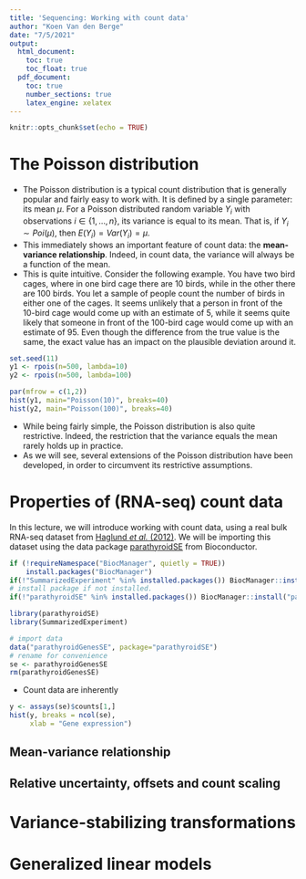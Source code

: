 ```yaml
---
title: 'Sequencing: Working with count data'
author: "Koen Van den Berge"
date: "7/5/2021"
output: 
  html_document:
    toc: true
    toc_float: true
  pdf_document:
    toc: true
    number_sections: true
    latex_engine: xelatex
---
```


```r
knitr::opts_chunk$set(echo = TRUE)
```


# The Poisson distribution

 - The Poisson distribution is a typical count distribution that is generally popular and fairly easy to work with. It is defined by a single parameter: its mean $\mu$. For a Poisson distributed random variable $Y_i$ with observations $i \in \{1, \ldots, n\}$, its variance is equal to its mean. That is, if $Y_i \sim Poi(\mu)$, then $E(Y_i) = Var(Y_i) = \mu$.
 - This immediately shows an important feature of count data: the **mean-variance relationship**. Indeed, in count data, the variance will always be a function of the mean.
 - This is quite intuitive. Consider the following example. You have two bird cages, where in one bird cage there are $10$ birds, while in the other there are $100$ birds. You let a sample of people count the number of birds in either one of the cages. It seems unlikely that a person in front of the 10-bird cage would come up with an estimate of $5$, while it seems quite likely that someone in front of the 100-bird cage would come up with an estimate of $95$. Even though the difference from the true value is the same, the exact value has an impact on the plausible deviation around it.
 
```r
set.seed(11)
y1 <- rpois(n=500, lambda=10)
y2 <- rpois(n=500, lambda=100)

par(mfrow = c(1,2))
hist(y1, main="Poisson(10)", breaks=40)
hist(y2, main="Poisson(100)", breaks=40)
```
 
 - While being fairly simple, the Poisson distribution is also quite restrictive. Indeed, the restriction that the variance equals the mean rarely holds up in practice.
 - As we will see, several extensions of the Poisson distribution have been developed, in order to circumvent its restrictive assumptions.

# Properties of (RNA-seq) count data

In this lecture, we will introduce working with count data, using a real bulk RNA-seq dataset from [Haglund *et al.* (2012)](https://pubmed.ncbi.nlm.nih.gov/23024189/). We will be importing this dataset using the data package [parathyroidSE](https://www.bioconductor.org/packages/release/data/experiment/html/parathyroidSE.html) from Bioconductor.

```r
if (!requireNamespace("BiocManager", quietly = TRUE))
    install.packages("BiocManager")
if(!"SummarizedExperiment" %in% installed.packages()) BiocManager::install("SummarizedExperiment")
# install package if not installed.
if(!"parathyroidSE" %in% installed.packages()) BiocManager::install("parathyroidSE")

library(parathyroidSE)
library(SummarizedExperiment)

# import data
data("parathyroidGenesSE", package="parathyroidSE")
# rename for convenience
se <- parathyroidGenesSE
rm(parathyroidGenesSE)
```



 - Count data are inherently 
 
 
```r
y <- assays(se)$counts[1,]
hist(y, breaks = ncol(se),
     xlab = "Gene expression")
```

## Mean-variance relationship

## Relative uncertainty, offsets and count scaling

# Variance-stabilizing transformations

# Generalized linear models

